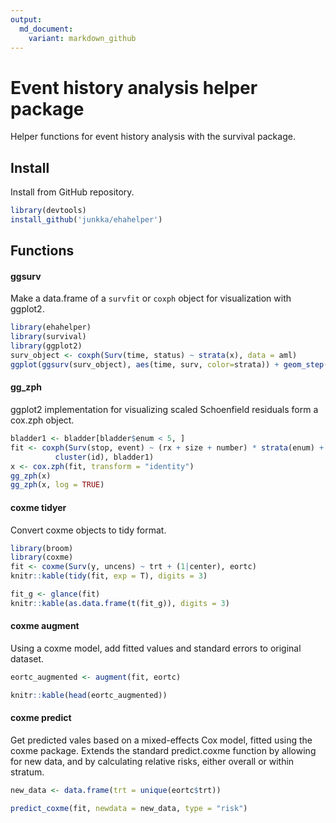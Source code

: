 ```yaml
---
output:
  md_document:
    variant: markdown_github
---
```


# Event history analysis helper package

Helper functions for event history analysis with the survival package.

## Install

Install from GitHub repository.

```r
library(devtools)
install_github('junkka/ehahelper')
```

## Functions

#### ggsurv

Make a data.frame of a `survfit` or `coxph` object for visualization with ggplot2.


```r
library(ehahelper)
library(survival)
library(ggplot2)
surv_object <- coxph(Surv(time, status) ~ strata(x), data = aml)
ggplot(ggsurv(surv_object), aes(time, surv, color=strata)) + geom_step()
```

#### gg_zph

ggplot2 implementation for visualizing scaled Schoenfield residuals form a cox.zph object.

```r
bladder1 <- bladder[bladder$enum < 5, ] 
fit <- coxph(Surv(stop, event) ~ (rx + size + number) * strata(enum) + 
          cluster(id), bladder1)
x <- cox.zph(fit, transform = "identity")
gg_zph(x)
gg_zph(x, log = TRUE)
```

#### coxme tidyer

Convert coxme objects to tidy format.

```r
library(broom)
library(coxme)
fit <- coxme(Surv(y, uncens) ~ trt + (1|center), eortc)
knitr::kable(tidy(fit, exp = T), digits = 3)
```


```r
fit_g <- glance(fit)
knitr::kable(as.data.frame(t(fit_g)), digits = 3)
```

#### coxme augment

Using a coxme model, add fitted values and standard errors to original dataset.

```r
eortc_augmented <- augment(fit, eortc)

knitr::kable(head(eortc_augmented))
```


#### coxme predict

Get predicted vales based on a mixed-effects Cox model, fitted using the coxme package. Extends the standard predict.coxme function by allowing for new data, and by calculating relative risks, either overall or within stratum.

```r
new_data <- data.frame(trt = unique(eortc$trt))

predict_coxme(fit, newdata = new_data, type = "risk")
```

